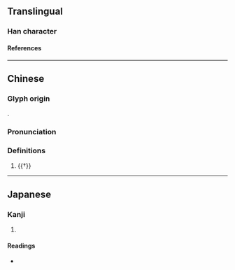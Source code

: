 {{character info/new}}
==Translingual==

===Han character===
{{Han char|rn=38|rad=女|as=07|sn=10|four=40461|canj=VYMR|ids=⿰女言}}

====References====
{{Han ref|kx=0263.220|dkj=06342|hdz=21053.110|uh=5A2E}}

----

==Chinese==
{{zh-forms}}

===Glyph origin===
{{Han compound|女|言|ls=psc|c1=s|c2=p|t1=woman}}.

===Pronunciation===
{{zh-pron
|m=yán
|c=jin4
|cat=pn
}}

===Definitions===
{{zh-hanzi}}

# {{†}} {{zh-used2|n|1p=female}}

----

==Japanese==

===Kanji===
{{ja-kanji|grade=|rs=女07}}

# {{defn|lang=ja|sort=女07}}

====Readings====
* {{ja-readings|on=[[でん]] (den)|kun=}}